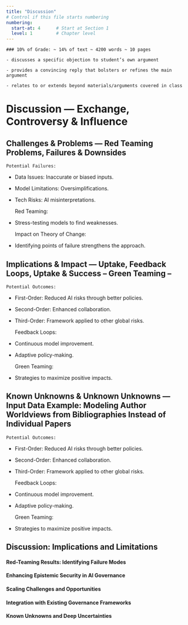 ```yaml
---
title: "Discussion"
# Control if this file starts numbering
numbering:
  start-at: 4      # Start at Section 1
  level: 1         # Chapter level
---
```


```
### 10% of Grade: ~ 14% of text ~ 4200 words ~ 10 pages

- discusses a specific objection to student’s own argument

- provides a convincing reply that bolsters or refines the main argument

- relates to or extends beyond materials/arguments covered in class

```


# Discussion		—	Exchange, Controversy & Influence

## Challenges & Problems	—	Red Teaming Problems, Failures & Downsides

	Potential Failures:

* Data Issues: Inaccurate or biased inputs.  
* Model Limitations: Oversimplifications.  
* Tech Risks: AI misinterpretations.

	Red Teaming:

* Stress-testing models to find weaknesses.

	Impact on Theory of Change:

* Identifying points of failure strengthens the approach.

## Implications & Impact	—	Uptake, Feedback Loops, Uptake & Success – Green Teaming –

	Potential Outcomes:

* First-Order: Reduced AI risks through better policies.  
* Second-Order: Enhanced collaboration.  
* Third-Order: Framework applied to other global risks.

	Feedback Loops:

* Continuous model improvement.  
* Adaptive policy-making.

	Green Teaming:

* Strategies to maximize positive impacts.

## Known Unknowns & Unknown Unknowns	—	Input Data Example:	Modeling Author Worldviews from Bibliographies Instead of Individual Papers

	Potential Outcomes:

* First-Order: Reduced AI risks through better policies.  
* Second-Order: Enhanced collaboration.  
* Third-Order: Framework applied to other global risks.

	Feedback Loops:

* Continuous model improvement.  
* Adaptive policy-making.

	Green Teaming:

* Strategies to maximize positive impacts.


## Discussion: Implications and Limitations

#### Red-Teaming Results: Identifying Failure Modes

<!-- Present results from systematic attempts to find weaknesses in the approach, including data biases, model limitations, and inference failures. Discuss implications for the reliability of the system's outputs. -->

#### Enhancing Epistemic Security in AI Governance

<!-- Analyze how formal modeling can improve the quality of discourse in AI governance by making assumptions explicit, clarifying disagreements, and highlighting critical uncertainties. -->

#### Scaling Challenges and Opportunities

<!-- Discuss both technical and organizational challenges to scaling the approach, including computational requirements, data quality issues, and coordination mechanisms. Identify opportunities for further development. -->

#### Integration with Existing Governance Frameworks

<!-- Examine how the modeling approach could complement existing AI governance initiatives, including technical standards, regulatory frameworks, and international coordination mechanisms. -->

#### Known Unknowns and Deep Uncertainties

<!-- Acknowledge fundamental limitations of the approach, particularly regarding novel or unprecedented developments in AI that might fall outside the model's structure. Discuss strategies for maintaining model relevance despite deep uncertainty. -->
